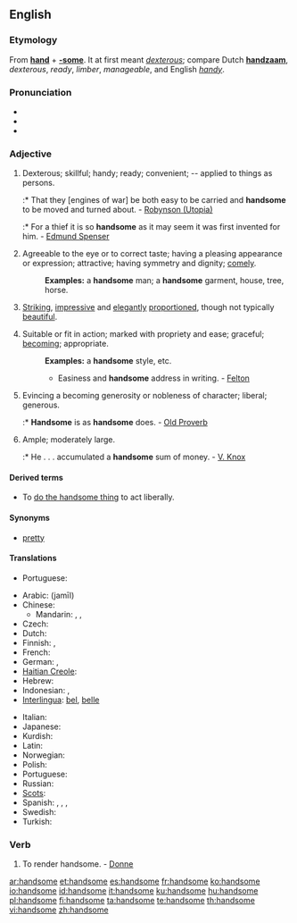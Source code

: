 ==English==

===Etymology===
From '''[[hand]]''' + '''[[-some]]'''. It at first meant ''[[dexterous]]''; compare Dutch '''[[handzaam]]''', ''dexterous'', ''ready'', ''limber'', ''manageable'', and English ''[[handy]]''.

===Pronunciation===
* {{IPA|/'hændsʌm/}}
* {{audio|en-us-handsome.ogg|Audio (US)}}
* {{hyphenation|hand|some}}

===Adjective===
{{en-adj|'''more handsome''' or '''[[handsomer]]'''|'''most handsome''' or '''[[handsomest]]'''}}

# {{obsolete}} Dexterous; skillful; handy; ready; convenient; -- applied to things as persons.
#:* That they [engines of war] be both easy to be carried and '''handsome''' to be moved and turned about. - [[Robynson (Utopia)]]
#:* For a thief it is so '''handsome''' as it may seem it was first invented for him. - [[w:Edmund Spenser|Edmund Spenser]]
# {{context|of a man}} Agreeable to the eye or to correct taste; having a pleasing appearance or expression; attractive; having symmetry and dignity; [[comely]].
#: '''Examples:''' a '''handsome''' man; a '''handsome''' garment, house, tree, horse.
# {{context|of a woman}} [[Striking]], [[impressive]] and [[elegant]]ly [[proportion]]ed, though not typically [[beautiful]].
# Suitable or fit in action; marked with propriety and ease; graceful; [[becoming]]; appropriate.
#: '''Examples:'''  a '''handsome''' style, etc.
#:* Easiness and '''handsome''' address in writing. - [[Felton]]
# Evincing a becoming generosity or nobleness of character; liberal; generous.
#:* '''Handsome''' is as '''handsome''' does. - [[Old Proverb]]
# Ample; moderately large.
#:* He . . . accumulated a '''handsome''' sum of money. - [[V. Knox]]

====Derived terms====
* To [[do the handsome thing]] to act liberally.

====Synonyms====
* [[pretty]]

====Translations====
{{trans-top|dexterous; skillful}}
* Portuguese: {{t+|pt|hábil}}
{{trans-mid}}
{{trans-bottom}}

{{trans-top|of man: agreeable to the eye or to correct taste}}
* Arabic: {{Arab|[[جميل]]}} (jamīl)
* Chinese:
** Mandarin: {{t-|cmn|帥|sc=Hani|xs=Mandarin}}, {{t-|cmn|帅|tr=shuai4|sc=Hani|xs=Mandarin}}, {{t-|cmn|英俊|tr=yīngjùn|sc=Hani|xs=Mandarin}}
* Czech: {{t-|cs|pohledný|m}}
* Dutch: {{t+|nl|knap}}
* Finnish: {{t+|fi|komea}}, {{t+|fi|kaunis}}
* French: {{t+|fr|beau}}
* German: {{t+|de|hübsch}}, {{t+|de|stattlich}}
* [[Haitian Creole]]: {{tø|ht|bèl}}
* Hebrew: {{he-translation|טוב מראה|tov mareh}}
* Indonesian: {{t+|id|ganteng|xs=Indonesian}}, {{t-|id|tampan|xs=Indonesian}}
* [[Interlingua]]: [[bel]], [[belle]]
{{trans-mid}}
* Italian: {{t+|it|bello}}
* Japanese: {{t|ja|ハンサム|alt=ハンサムな|tr=hansamu-na|sc=Jpan}}
* Kurdish: {{ku-Arab|[[قۆز]]}}
* Latin: {{t-|la|pulchrum}}
* Norwegian: {{t+|no|pen}}
* Polish: {{t+|pl|piękny}}
* Portuguese: {{t+|pt|bonito}}
* Russian: {{t+|ru|красивый|tr=krasívyj|sc=Cyrl}}
* [[Scots]]: {{tø|sco|braw}}
* Spanish: {{t+|es|bello}}, {{t+|es|lindo}}, {{t-|es|hermoso}}, {{t-|es|apuesto}}
* Swedish: {{t+|sv|stilig}}
* Turkish: {{t|tr|yakışıklı}}
{{trans-bottom}}

{{trans-top|marked with propriety and ease}}
{{trans-mid}}
{{trans-bottom}}

{{trans-top|generous}}
{{trans-mid}}
{{trans-bottom}}

{{trans-top|moderately large}}
{{trans-mid}}
{{trans-bottom}}

===Verb===
{{en-verb|handsom|ed}}

# {{transitive|obsolete}}  To render handsome. - [[Donne]]

[[ar:handsome]]
[[et:handsome]]
[[es:handsome]]
[[fr:handsome]]
[[ko:handsome]]
[[io:handsome]]
[[id:handsome]]
[[it:handsome]]
[[ku:handsome]]
[[hu:handsome]]
[[pl:handsome]]
[[fi:handsome]]
[[ta:handsome]]
[[te:handsome]]
[[th:handsome]]
[[vi:handsome]]
[[zh:handsome]]